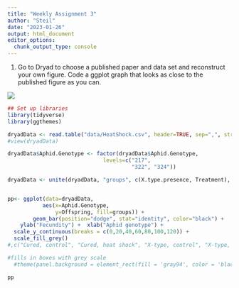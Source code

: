```yaml
---
title: "Weekly Assignment 3"
author: "Steil"
date: "2023-01-26"
output: html_document
editor_options: 
  chunk_output_type: console
---
```


1. Go to Dryad to choose a published paper and data set and reconstruct your own figure. Code a ggplot graph that looks as close to the published figure as you can.


![](data/graphToRecreat.png)

```r

## Set up libraries
library(tidyverse)
library(ggthemes)

dryadData <- read.table("data/HeatShock.csv", header=TRUE, sep=",", stringsAsFactors = TRUE)
#view(dryadData)

dryadData$Aphid.Genotype <- factor(dryadData$Aphid.Genotype, 
                              levels=c("217",
                                       "322", "324"))

dryadData <- unite(dryadData, "groups", c(X.type.presence, Treatment), remove = FALSE)


pp<- ggplot(data=dryadData, 
           aes(x=Aphid.Genotype,
               y=Offspring, fill=groups)) + 
        geom_bar(position="dodge", stat="identity", color="black") + 
    ylab("Fecundity") +  xlab("Aphid genotype") + 
  scale_y_continuous(breaks = c(0,20,40,60,80,100,120)) +
  scale_fill_grey()
#,c("Cured, control", "Cured, heat shock", "X-type, control", "X-type, heat shock")) 

#fills in boxes with grey scale
  #theme(panel.background = element_rect(fill = 'gray94', color = 'black'), legend.position="top",  legend.title= element_blank(), axis.title.y = element_text(size=12, face="bold", colour = "black"), strip.text.y = element_text(size = 10, face="bold", colour = "black")) + #edits the text within the labels, and adds a legend to the top of the graph

pp

```